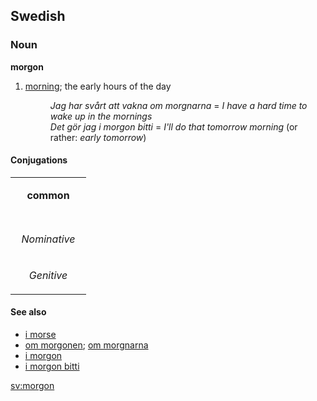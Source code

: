 ==Swedish==
===Noun===
'''morgon'''

#[[morning]]; the early hours of the day
#:''Jag har svårt att vakna om morgnarna'' = ''I have a hard time to wake up in the mornings''
#:''Det gör jag i morgon bitti'' = ''I'll do that tomorrow morning'' (or rather: ''early tomorrow'')

====Conjugations====
{| border=1 cellspacing=0 
| bgcolor=#FFFFF0 colspan=5 align=center | '''common''' 
|- 
|- bgcolor=#FFFFF0 align=center 
! rowspan=2 | 
| colspan=2 width=105 | ''Singular'' 
| colspan=2 | ''Plural'' 
|- bgcolor=#FFFFF0 align=center 
| width=105 | ''Indefinite'' 
| width=105 | ''Definite'' 
| width=105 | ''Indefinite'' 
|  width=105 | ''Definite'' 
|- align=center 
| width=105 bgcolor=#FFFFF0 | ''Nominative'' 
| [[morgon]] 
| [[morgonen]] 
| [[morgnar]] 
| [[morgnarna]] 
|- align=center 
| width=105 bgcolor=#FFFFF0 | ''Genitive'' 
| [[morgons]] 
| [[morgonens]] 
| [[morgnars]] 
| [[morgnarnas]] 
|} 

====See also====
*[[i morse]]
*[[om morgonen]]; [[om morgnarna]]
*[[i morgon]]
*[[i morgon bitti]]

[[sv:morgon]]